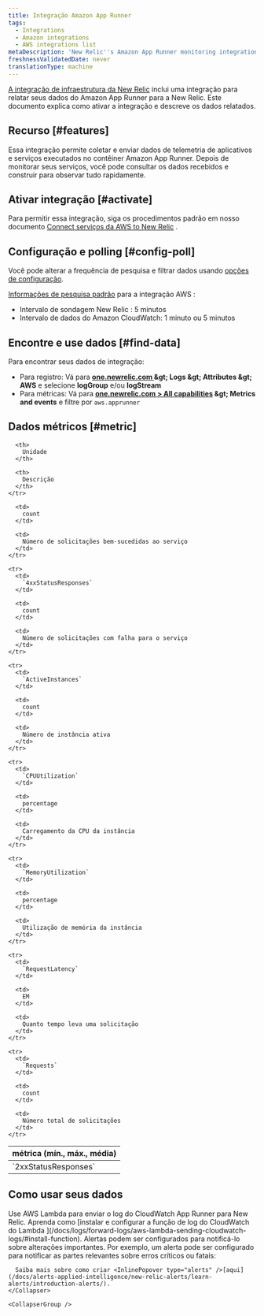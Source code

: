 ```yaml
---
title: Integração Amazon App Runner
tags:
  - Integrations
  - Amazon integrations
  - AWS integrations list
metaDescription: 'New Relic''s Amazon App Runner monitoring integration: what data it reports, and how to enable it.'
freshnessValidatedDate: never
translationType: machine
---
```


[A integração de infraestrutura da New Relic](/docs/infrastructure/introduction-infra-monitoring) inclui uma integração para relatar seus dados do Amazon App Runner para a New Relic. Este documento explica como ativar a integração e descreve os dados relatados.

## Recurso [#features]

Essa integração permite coletar e enviar dados de telemetria de aplicativos e serviços executados no contêiner Amazon App Runner. Depois de monitorar seus serviços, você pode consultar os dados recebidos e construir <InlinePopover type="dashboards" />para observar tudo rapidamente.

## Ativar integração [#activate]

Para permitir essa integração, siga os procedimentos padrão em nosso documento [Connect serviços da AWS to New Relic](/docs/infrastructure/infrastructure-integrations/getting-started/connect-aws-integrations-infrastructure) .

## Configuração e polling [#config-poll]

Você pode alterar a frequência de pesquisa e filtrar dados usando [opções de configuração](/docs/integrations/new-relic-integrations/getting-started/configure-polling-frequency-data-collection-cloud-integrations).

[Informações de pesquisa padrão](/docs/infrastructure/amazon-integrations/aws-integrations-list/aws-polling-intervals-infrastructure-integrations) para a integração AWS :

* Intervalo de sondagem New Relic : 5 minutos
* Intervalo de dados do Amazon CloudWatch: 1 minuto ou 5 minutos

## Encontre e use dados [#find-data]

Para encontrar seus dados de integração:

* Para registro: Vá para <DNT>**[one.newrelic.com ](https://one.newrelic.com)&amp;gt; Logs &amp;gt; Attributes &amp;gt; AWS**</DNT> e selecione <DNT>**logGroup**</DNT> e/ou <DNT>**logStream**</DNT>
* Para métricas: Vá para <DNT>**[one.newrelic.com &gt; All capabilities](https://one.newrelic.com/all-capabilities) &amp;gt; Metrics and events**</DNT> e filtre por `aws.apprunner`

## Dados métricos [#metric]

<table>
  <thead>
    <tr>
      <th style={{ width: "200px" }}>
        métrica (mín., máx., média)
      </th>

      <th>
        Unidade
      </th>

      <th>
        Descrição
      </th>
    </tr>
  </thead>

  <tbody>
    <tr>
      <td>
        `2xxStatusResponses`
      </td>

      <td>
        count
      </td>

      <td>
        Número de solicitações bem-sucedidas ao serviço
      </td>
    </tr>

    <tr>
      <td>
        `4xxStatusResponses`
      </td>

      <td>
        count
      </td>

      <td>
        Número de solicitações com falha para o serviço
      </td>
    </tr>

    <tr>
      <td>
        `ActiveInstances`
      </td>

      <td>
        count
      </td>

      <td>
        Número de instância ativa
      </td>
    </tr>

    <tr>
      <td>
        `CPUUtilization`
      </td>

      <td>
        percentage
      </td>

      <td>
        Carregamento da CPU da instância
      </td>
    </tr>

    <tr>
      <td>
        `MemoryUtilization`
      </td>

      <td>
        percentage
      </td>

      <td>
        Utilização de memória da instância
      </td>
    </tr>

    <tr>
      <td>
        `RequestLatency`
      </td>

      <td>
        EM
      </td>

      <td>
        Quanto tempo leva uma solicitação
      </td>
    </tr>

    <tr>
      <td>
        `Requests`
      </td>

      <td>
        count
      </td>

      <td>
        Número total de solicitações
      </td>
    </tr>
  </tbody>
</table>

## Como usar seus dados

<CollapserGroup>
  <Collapser className="freq-link" id="logs" title="Registro de acesso">
    Use AWS Lambda para enviar o log do CloudWatch App Runner para New Relic. Aprenda como [instalar e configurar a função de log do CloudWatch do Lambda ](/docs/logs/forward-logs/aws-lambda-sending-cloudwatch-logs/#install-function).
  </Collapser>

  <CollapserGroup>
    <Collapser className="freq-link" id="alerts" title="Criar alerta">
      Alertas podem ser configurados para notificá-lo sobre alterações importantes. Por exemplo, um alerta pode ser configurado para notificar as partes relevantes sobre erros críticos ou fatais:

      Saiba mais sobre como criar <InlinePopover type="alerts" />[aqui](/docs/alerts-applied-intelligence/new-relic-alerts/learn-alerts/introduction-alerts/).
    </Collapser>

    <CollapserGroup />
  </CollapserGroup>
</CollapserGroup>
